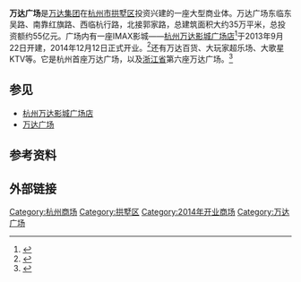 '''万达广场'''是[[万达集团|万达集团]]在[[杭州市|杭州市]][[拱墅区|拱墅区]]投资兴建的一座大型商业体。万达广场东临东吴路、南靠红旗路、西临杭行路，北接郭家路，总建筑面积大约35万平米，总投资额约55亿元。广场内有一座IMAX影城——[[杭州万达影城广场店|杭州万达影城广场店]]<ref >{{cite web |url=http://news.zj.com/detail/1447427.shtml |language= |title=杭州城北万达广场明年底建成 西溪印象城已营业 |publisher=浙江都市网 |date=2013-04-02 |accessdate= |archive-date=2014-12-20 |archive-url=https://web.archive.org/web/20141220210701/http://news.zj.com/detail/1447427.shtml |dead-url=no }}</ref>于2013年9月22日开建，2014年12月12日正式开业。<ref >{{cite web |url=http://business.chinadaily.com.cn/ztbd/2014-12-11/19631.html |language= |title=万达广场商业区“双12”精彩登场 |publisher=中国日报网商业频道 |date=2014-12-11 |accessdate= |archive-date=2014-12-11 |archive-url=https://web.archive.org/web/20141211104636/http://business.chinadaily.com.cn/ztbd/2014-12-11/19631.html |dead-url=no }}</ref>还有万达百货、大玩家超乐场、大歌星KTV等。它是杭州首座万达广场，以及[[浙江省|浙江省]]第六座万达广场。<ref >{{cite web |url=http://www.linkshop.com.cn/web/archives/2014/312014.shtml |language= |title=杭州万达广场12日正式开业 看城北新商圈雏形 |publisher=联商 |date=2014-12-14 |accessdate= |archive-date=2015-02-03 |archive-url=https://web.archive.org/web/20150203182545/http://www.linkshop.com.cn/web/archives/2014/312014.shtml |dead-url=no }}</ref>

== 参见 ==
*[[杭州万达影城广场店|杭州万达影城广场店]]
*[[万达广场_(中国大陆)|万达广场]]

== 参考资料 ==
{{reflist}}

== 外部链接 ==

{{DEFAULTSORT:}}
[[Category:杭州商场|Category:杭州商场]]
[[Category:拱墅区|Category:拱墅区]]
[[Category:2014年开业商场|Category:2014年开业商场]]
[[Category:万达广场|Category:万达广场]]